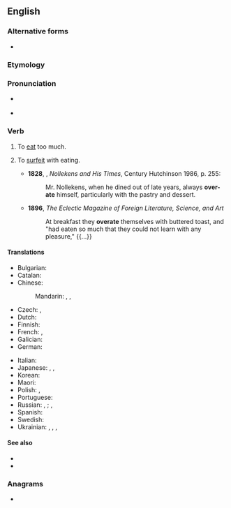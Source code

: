 ==English==

===Alternative forms===
* {{l|en|over-eat}}

===Etymology===
{{prefix|en|over|eat}}

===Pronunciation===
* {{a|US}} {{IPA|en|/ˌoʊvɚˈit/}}
* {{rhymes|en|iːt|s=3}}

===Verb===
{{en-verb|overeats|overeating|overate|overeaten}}

# {{lb|en|intransitive}} To [[eat]] too much. {{defdate|from 16th c.}}
# {{lb|en|reflexive|dated}} To [[surfeit]] with eating. {{defdate|from 17th c.}}
#*'''1828''', {{w|John Thomas Smith (engraver)|JT Smith}}, ''Nollekens and His Times'', Century Hutchinson 1986, p. 255:
#*:Mr. Nollekens, when he dined out of late years, always '''over-ate''' himself, particularly with the pastry and dessert.
#* '''1896''', ''The Eclectic Magazine of Foreign Literature, Science, and Art''
#*: At breakfast they '''overate''' themselves with buttered toast, and "had eaten so much that they could not learn with any pleasure," {{...}}

====Translations====
{{trans-top|eat too much}}
* Bulgarian: {{t+|bg|преяждам}}
* Catalan: {{t+|ca|sobremenjar}}
* Chinese:
*: Mandarin: {{t|cmn|[[吃]][[得]][[過多]]|sc=Hani}}, {{t|cmn|[[吃]][[得]][[过多]]|tr=chī de guòduō|sc=Hani}}, {{t+|cmn|暴食|tr=bàoshí|sc=Hani}}
* Czech: {{t|cs|přejídat se|impf}}, {{t|cs|přejíst se|pf}}
* Dutch: {{t+|nl|overeten}}
* Finnish: {{t+|fi|ylensyödä}}
* French: {{t|fr|[[trop]] [[manger]]}}, {{t+|fr|suralimenter|alt=se suralimenter}}
* Galician: {{t|gl|empachar}}
* German: {{t+|de|überessen|alt=sich überessen}}
{{trans-mid}}
* Italian: {{t|it|mangiare troppo}}
* Japanese: {{t+|ja|過食|tr=かしょくする, kashoku suru|alt=過食する|sc=Jpan}}, {{t+|ja|暴食|tr=ぼうしょくする, bōshoku suru|alt=暴食する|sc=Jpan}}, {{t|ja|食べ過ぎる|tr=たべすぎる, tabesugiru|sc=Jpan}}
* Korean: {{t|ko|과식하다}}
* Maori: {{t|mi|pūponga}}
* Polish: {{t|pl|[[przejadać|przejadać się]]|impf}}, {{t|pl|[[przejeść|przejeść się]]|pf}}
* Portuguese: {{t+|pt|empachar}}
* Russian: {{t+|ru|объеда́ться|impf}}, {{t+|ru|объе́сться|pf}}; {{t+|ru|перееда́ть|impf}}, {{t+|ru|перее́сть|pf}}
* Spanish: {{t+|es|empacharse}}
* Swedish: {{t+|sv|föräta}}
* Ukrainian: {{t|uk|об'їда́тися|impf}}, {{t|uk|об'ї́стися|pf}}, {{t|uk|переїда́ти|impf}}, {{t|uk|переї́сти|pf}}
{{trans-bottom}}

====See also====
* {{l|en|pack on the pounds}}
* {{l|en|obesity}}

===Anagrams===
* {{anagrams|en|a=aeeortv|overate|toreave}}